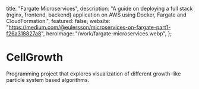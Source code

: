   title: "Fargate Microservices",
  description:
    "A guide on deploying a full stack (nginx, frontend, backend) application on AWS using Docker, Fargate and CloudFormation.",
  featured: false,
  website: "<https://medium.com/@eulersson/microservices-on-fargate-part1-f26a318827a8>",
  heroImage: "/work/fargate-microservices.webp",
};

# CellGrowth

Programming project that explores visualization of different growth-like
particle system based algorithms.
